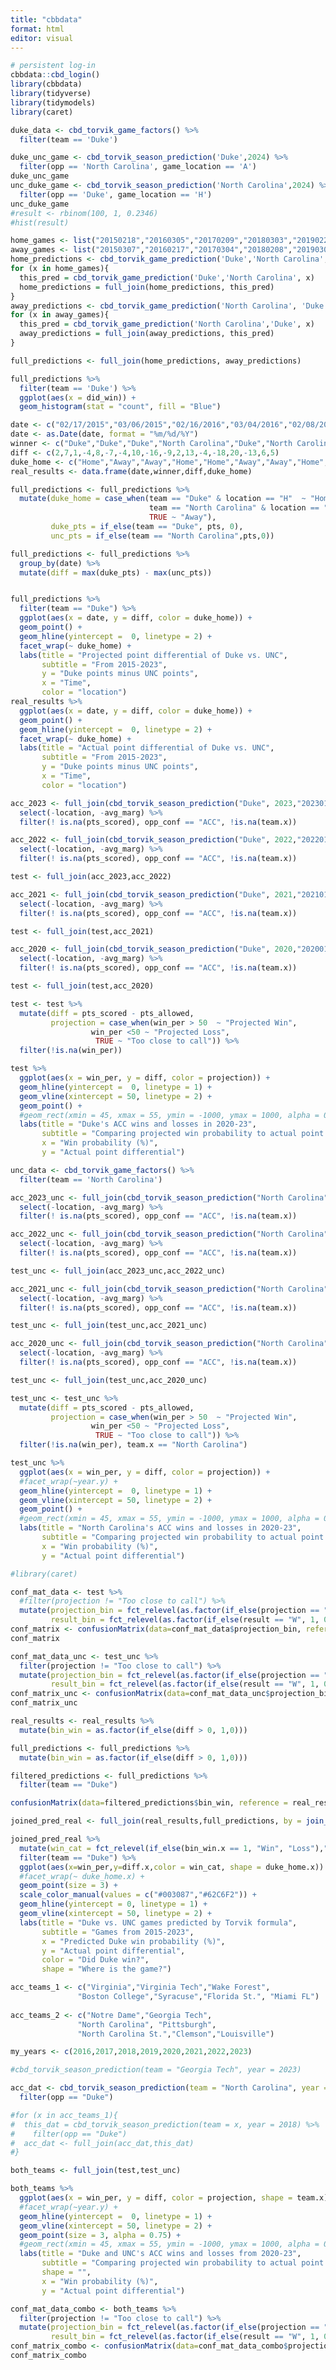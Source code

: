 ```yaml
---
title: "cbbdata"
format: html
editor: visual
---
```


```r
# persistent log-in
cbbdata::cbd_login()
library(cbbdata)
library(tidyverse)
library(tidymodels)
library(caret)
```

```r
duke_data <- cbd_torvik_game_factors() %>% 
  filter(team == 'Duke')
```

```r
duke_unc_game <- cbd_torvik_season_prediction('Duke',2024) %>% 
  filter(opp == 'North Carolina', game_location == 'A')
duke_unc_game
unc_duke_game <- cbd_torvik_season_prediction('North Carolina',2024) %>% 
  filter(opp == 'Duke', game_location == 'H')
unc_duke_game
#result <- rbinom(100, 1, 0.2346)
#hist(result) 
```

```r
home_games <- list("20150218","20160305","20170209","20180303","20190220","20200307","20210206","20220305","20230204")
away_games <- list("20150307","20160217","20170304","20180208","20190309","20200208","20210306","20220205","20230304")
home_predictions <- cbd_torvik_game_prediction('Duke','North Carolina', "20150218")
for (x in home_games){
  this_pred = cbd_torvik_game_prediction('Duke','North Carolina', x)
  home_predictions = full_join(home_predictions, this_pred)
}
away_predictions <- cbd_torvik_game_prediction('North Carolina', 'Duke', "20150307")
for (x in away_games){
  this_pred = cbd_torvik_game_prediction('North Carolina','Duke', x)
  away_predictions = full_join(away_predictions, this_pred)
}

full_predictions <- full_join(home_predictions, away_predictions)
```

```r
full_predictions %>% 
  filter(team == 'Duke') %>% 
  ggplot(aes(x = did_win)) +
  geom_histogram(stat = "count", fill = "Blue")
```

```r
date <- c("02/17/2015","03/06/2015","02/16/2016","03/04/2016","02/08/2017","03/03/2017","02/07/2018","03/02/2018","02/19/2019","03/08/2019","02/07/2020","03/06/2020","02/05/2021","03/05/2021","02/04/2022","03/04/2022","02/03/2023","03/03/2023")
date <- as.Date(date, format = "%m/%d/%Y")
winner <- c("Duke","Duke","Duke","North Carolina","Duke","North Carolina","North Carolina","Duke","North Carolina","North Carolina","Duke","Duke","North Carolina","North Carolina","Duke","North Carolina","Duke","Duke")
diff <- c(2,7,1,-4,8,-7,-4,10,-16,-9,2,13,-4,-18,20,-13,6,5)
duke_home <- c("Home","Away","Away","Home","Home","Away","Away","Home","Home","Away","Away","Home","Home","Away","Away","Home","Home","Away")
real_results <- data.frame(date,winner,diff,duke_home)
```

```r
full_predictions <- full_predictions %>% 
  mutate(duke_home = case_when(team == "Duke" & location == "H"  ~ "Home",
                               team == "North Carolina" & location == "A" ~ "Home",
                               TRUE ~ "Away"),
         duke_pts = if_else(team == "Duke", pts, 0),
         unc_pts = if_else(team == "North Carolina",pts,0))

full_predictions <- full_predictions %>% 
  group_by(date) %>% 
  mutate(diff = max(duke_pts) - max(unc_pts))


full_predictions %>% 
  filter(team == "Duke") %>% 
  ggplot(aes(x = date, y = diff, color = duke_home)) +
  geom_point() +
  geom_hline(yintercept =  0, linetype = 2) +
  facet_wrap(~ duke_home) +
  labs(title = "Projected point differential of Duke vs. UNC",
       subtitle = "From 2015-2023",
       y = "Duke points minus UNC points",
       x = "Time",
       color = "location")
real_results %>% 
  ggplot(aes(x = date, y = diff, color = duke_home)) +
  geom_point() +
  geom_hline(yintercept =  0, linetype = 2) +
  facet_wrap(~ duke_home) +
  labs(title = "Actual point differential of Duke vs. UNC",
       subtitle = "From 2015-2023",
       y = "Duke points minus UNC points",
       x = "Time",
       color = "location")
```

```r
acc_2023 <- full_join(cbd_torvik_season_prediction("Duke", 2023,"20230101"),duke_data, by = join_by(date)) %>% 
  select(-location, -avg_marg) %>% 
  filter(! is.na(pts_scored), opp_conf == "ACC", !is.na(team.x))

acc_2022 <- full_join(cbd_torvik_season_prediction("Duke", 2022,"20220101"),duke_data, by = join_by(date)) %>% 
  select(-location, -avg_marg) %>% 
  filter(! is.na(pts_scored), opp_conf == "ACC", !is.na(team.x))

test <- full_join(acc_2023,acc_2022)

acc_2021 <- full_join(cbd_torvik_season_prediction("Duke", 2021,"20210101"),duke_data, by = join_by(date)) %>% 
  select(-location, -avg_marg) %>% 
  filter(! is.na(pts_scored), opp_conf == "ACC", !is.na(team.x))

test <- full_join(test,acc_2021)

acc_2020 <- full_join(cbd_torvik_season_prediction("Duke", 2020,"20200101"),duke_data, by = join_by(date)) %>% 
  select(-location, -avg_marg) %>% 
  filter(! is.na(pts_scored), opp_conf == "ACC", !is.na(team.x))

test <- full_join(test,acc_2020)

test <- test %>% 
  mutate(diff = pts_scored - pts_allowed,
         projection = case_when(win_per > 50  ~ "Projected Win", 
                  win_per <50 ~ "Projected Loss", 
                   TRUE ~ "Too close to call")) %>% 
  filter(!is.na(win_per))

test %>% 
  ggplot(aes(x = win_per, y = diff, color = projection)) +
  geom_hline(yintercept =  0, linetype = 1) +
  geom_vline(xintercept = 50, linetype = 2) +
  geom_point() +
  #geom_rect(xmin = 45, xmax = 55, ymin = -1000, ymax = 1000, alpha = 0, color = "White",linetype = 2, size = 1.5) +
  labs(title = "Duke's ACC wins and losses in 2020-23",
       subtitle = "Comparing projected win probability to actual point difference",
       x = "Win probability (%)",
       y = "Actual point differential")
```

```r
unc_data <- cbd_torvik_game_factors() %>% 
  filter(team == 'North Carolina')

acc_2023_unc <- full_join(cbd_torvik_season_prediction("North Carolina", 2023, date = "20230101"),unc_data, by = join_by(date)) %>% 
  select(-location, -avg_marg) %>% 
  filter(! is.na(pts_scored), opp_conf == "ACC", !is.na(team.x))

acc_2022_unc <- full_join(cbd_torvik_season_prediction("North Carolina", 2022, "20220101"),unc_data, by = join_by(date)) %>% 
  select(-location, -avg_marg) %>% 
  filter(! is.na(pts_scored), opp_conf == "ACC", !is.na(team.x))

test_unc <- full_join(acc_2023_unc,acc_2022_unc)

acc_2021_unc <- full_join(cbd_torvik_season_prediction("North Carolina", 2021, "20210101"),unc_data, by = join_by(date)) %>% 
  select(-location, -avg_marg) %>% 
  filter(! is.na(pts_scored), opp_conf == "ACC", !is.na(team.x))

test_unc <- full_join(test_unc,acc_2021_unc)

acc_2020_unc <- full_join(cbd_torvik_season_prediction("North Carolina", 2020, "20200101"),unc_data, by = join_by(date)) %>% 
  select(-location, -avg_marg) %>% 
  filter(! is.na(pts_scored), opp_conf == "ACC", !is.na(team.x))

test_unc <- full_join(test_unc,acc_2020_unc)

test_unc <- test_unc %>% 
  mutate(diff = pts_scored - pts_allowed,
         projection = case_when(win_per > 50  ~ "Projected Win", 
                  win_per <50 ~ "Projected Loss", 
                   TRUE ~ "Too close to call")) %>% 
  filter(!is.na(win_per), team.x == "North Carolina")

test_unc %>% 
  ggplot(aes(x = win_per, y = diff, color = projection)) +
  #facet_wrap(~year.y) +
  geom_hline(yintercept =  0, linetype = 1) +
  geom_vline(xintercept = 50, linetype = 2) +
  geom_point() +
  #geom_rect(xmin = 45, xmax = 55, ymin = -1000, ymax = 1000, alpha = 0, color = "White",linetype = 2, size = 1.5) +
  labs(title = "North Carolina's ACC wins and losses in 2020-23",
       subtitle = "Comparing projected win probability to actual point difference",
       x = "Win probability (%)",
       y = "Actual point differential")
```

```r
#library(caret)

conf_mat_data <- test %>% 
  #filter(projection != "Too close to call") %>% 
  mutate(projection_bin = fct_relevel(as.factor(if_else(projection == "Projected Win", 1, 0)), "1"),
         result_bin = fct_relevel(as.factor(if_else(result == "W", 1, 0))),"1")
conf_matrix <- confusionMatrix(data=conf_mat_data$projection_bin, reference = conf_mat_data$result_bin, positive = "1")
conf_matrix
```

```r
conf_mat_data_unc <- test_unc %>% 
  filter(projection != "Too close to call") %>% 
  mutate(projection_bin = fct_relevel(as.factor(if_else(projection == "Projected Win", 1, 0)), "1"),
         result_bin = fct_relevel(as.factor(if_else(result == "W", 1, 0))),"1")
conf_matrix_unc <- confusionMatrix(data=conf_mat_data_unc$projection_bin, reference = conf_mat_data_unc$result_bin, positive = "1")
conf_matrix_unc
```

```r
real_results <- real_results %>% 
  mutate(bin_win = as.factor(if_else(diff > 0, 1,0)))

full_predictions <- full_predictions %>% 
  mutate(bin_win = as.factor(if_else(diff > 0, 1,0)))

filtered_predictions <- full_predictions %>% 
  filter(team == "Duke")

confusionMatrix(data=filtered_predictions$bin_win, reference = real_results$bin_win, positive = "1")
```

```r
joined_pred_real <- full_join(real_results,full_predictions, by = join_by(date))

joined_pred_real %>% 
  mutate(win_cat = fct_relevel(if_else(bin_win.x == 1, "Win", "Loss"),"Win")) %>% 
  filter(team == "Duke") %>% 
  ggplot(aes(x=win_per,y=diff.x,color = win_cat, shape = duke_home.x)) +
  #facet_wrap(~ duke_home.x) +
  geom_point(size = 3) +
  scale_color_manual(values = c("#003087","#62C6F2")) +
  geom_hline(yintercept = 0, linetype = 1) +
  geom_vline(xintercept = 50, linetype = 2) +
  labs(title = "Duke vs. UNC games predicted by Torvik formula",
       subtitle = "Games from 2015-2023",
       x = "Predicted Duke win probability (%)",
       y = "Actual point differential",
       color = "Did Duke win?",
       shape = "Where is the game?")
```

```r

acc_teams_1 <- c("Virginia","Virginia Tech","Wake Forest",
               "Boston College","Syracuse","Florida St.", "Miami FL")
               
acc_teams_2 <- c("Notre Dame","Georgia Tech",
               "North Carolina", "Pittsburgh",
               "North Carolina St.","Clemson","Louisville")

my_years <- c(2016,2017,2018,2019,2020,2021,2022,2023)

#cbd_torvik_season_prediction(team = "Georgia Tech", year = 2023)

acc_dat <- cbd_torvik_season_prediction(team = "North Carolina", year = 2023) %>% 
  filter(opp == "Duke")

#for (x in acc_teams_1){
#  this_dat = cbd_torvik_season_prediction(team = x, year = 2018) %>% 
#    filter(opp == "Duke")
#  acc_dat <- full_join(acc_dat,this_dat)
#}


```

```r
both_teams <- full_join(test,test_unc)

both_teams %>% 
  ggplot(aes(x = win_per, y = diff, color = projection, shape = team.x)) +
  #facet_wrap(~year.y) +
  geom_hline(yintercept =  0, linetype = 1) +
  geom_vline(xintercept = 50, linetype = 2) +
  geom_point(size = 3, alpha = 0.75) +
  #geom_rect(xmin = 45, xmax = 55, ymin = -1000, ymax = 1000, alpha = 0, color = "White",linetype = 2, size = 1.5) +
  labs(title = "Duke and UNC's ACC wins and losses from 2020-23",
       subtitle = "Comparing projected win probability to actual point difference",
       shape = "",
       x = "Win probability (%)",
       y = "Actual point differential")

conf_mat_data_combo <- both_teams %>% 
  filter(projection != "Too close to call") %>% 
  mutate(projection_bin = fct_relevel(as.factor(if_else(projection == "Projected Win", 1, 0)), "1"),
         result_bin = fct_relevel(as.factor(if_else(result == "W", 1, 0))),"1")
conf_matrix_combo <- confusionMatrix(data=conf_mat_data_combo$projection_bin, reference = conf_mat_data_combo$result_bin, positive = "1")
conf_matrix_combo
```
